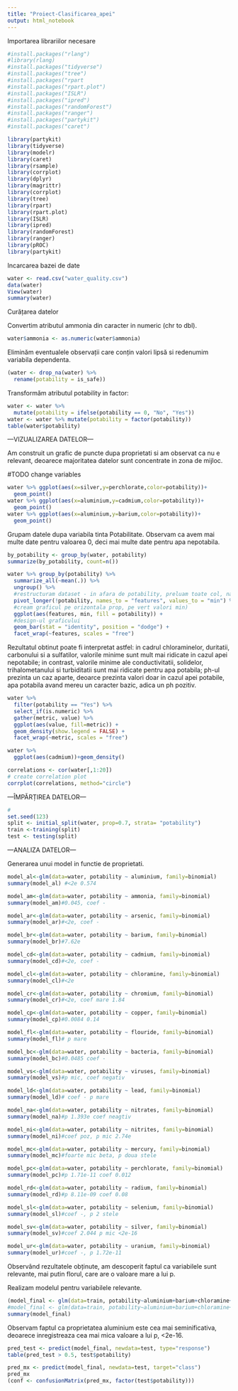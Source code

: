 ```yaml
---
title: "Proiect-Clasificarea_apei"
output: html_notebook
---
```


Importarea librariilor necesare
```r
#install.packages("rlang")
#library(rlang)
#install.packages("tidyverse")
#install.packages("tree")
#install.packages("rpart
#install.packages("rpart.plot")
#install.packages("ISLR")
#install.packages("ipred")
#install.packages("randomForest")
#install.packages("ranger")
#install.packages("partykit")
#install.packages("caret")

library(partykit)
library(tidyverse)
library(modelr)
library(caret)
library(rsample)
library(corrplot)
library(dplyr)
library(magrittr)
library(corrplot)
library(tree)
library(rpart)
library(rpart.plot)
library(ISLR)
library(ipred)
library(randomForest)
library(ranger)
library(pROC)
library(partykit)
```


Incarcarea bazei de date
```r
water <- read.csv("water_quality.csv")
data(water)
View(water)
summary(water)
```



Curățarea datelor

Convertim atributul ammonia din caracter in numeric (chr to dbl).
```r
water$ammonia <- as.numeric(water$ammonia)
```

Eliminăm eventualele observații care conțin valori lipsă si redenumim variabila dependenta.
```r
(water <- drop_na(water) %>%
  rename(potability = is_safe))
```



Transformăm atributul potability in factor:
```r
water <- water %>% 
  mutate(potability = ifelse(potability == 0, "No", "Yes"))
water <- water %>% mutate(potability = factor(potability))
table(water$potability)
```




---VIZUALIZAREA DATELOR---

Am construit un grafic de puncte dupa proprietati si am observat ca nu e relevant, deoarece majoritatea datelor sunt concentrate in zona de mijloc.

#TODO change variables 
```r
water %>% ggplot(aes(x=silver,y=perchlorate,color=potability))+
  geom_point()
water %>% ggplot(aes(x=aluminium,y=cadmium,color=potability))+
  geom_point()
water %>% ggplot(aes(x=aluminium,y=barium,color=potability))+
  geom_point()
```

Grupam datele dupa variabila tinta Potabilitate. Observam ca avem mai multe date pentru valoarea 0, deci mai multe date pentru apa nepotabila.
```r
by_potability <- group_by(water, potability)
summarize(by_potability, count=n())
```




```r

water %>% group_by(potability) %>%
  summarize_all(~mean(.)) %>%
  ungroup() %>%
  #restructuram dataset - in afara de potability, preluam toate col, names_to preia de pe coloane, values_to preia din celule
  pivot_longer(!potability, names_to = "features", values_to = "min") %>%
  #cream graficul pe orizontala prop, pe vert valori min)
  ggplot(aes(features, min, fill = potability)) +
  #design-ul graficului
  geom_bar(stat = "identity", position = "dodge") +
  facet_wrap(~features, scales = "free")
```
Rezultatul obtinut poate fi interpretat astfel: in cadrul chloraminelor, duritatii, carbonului si a sulfatilor, valorile minime sunt mult mai ridicate in cazul apei nepotabile; in contrast, valorile minime ale conductivitatii, solidelor, trihalometanului si turbiditatii sunt mai ridicate pentru apa potabila; ph-ul prezinta un caz aparte, deoarce prezinta valori doar in cazul apei potabile, apa potabila avand mereu un caracter bazic, adica un ph pozitiv.


```r
water %>%
  filter(potability == "Yes") %>%
  select_if(is.numeric) %>%
  gather(metric, value) %>%
  ggplot(aes(value, fill=metric)) +
  geom_density(show.legend = FALSE) +
  facet_wrap(~metric, scales = "free")
```
```r
water %>%
  ggplot(aes(cadmium))+geom_density()
```



```r
correlations <- cor(water[,1:20])
# create correlation plot
corrplot(correlations, method="circle")
```




---ÎMPĂRȚIREA DATELOR---

```r
#
set.seed(123)
split <- initial_split(water, prop=0.7, strata= "potability")
train <-training(split)
test <- testing(split)
```





---ANALIZA DATELOR---

Generarea unui model in functie de proprietati.
```r
model_al<-glm(data=water, potability ~ aluminium, family=binomial)
summary(model_al) #<2e 0.574

model_am<-glm(data=water, potability ~ ammonia, family=binomial)
summary(model_am)#0.045, coef -

model_ar<-glm(data=water, potability ~ arsenic, family=binomial)
summary(model_ar)#<2e, coef -

model_br<-glm(data=water, potability ~ barium, family=binomial)
summary(model_br)#7.62e

model_cd<-glm(data=water, potability ~ cadmium, family=binomial)
summary(model_cd)#<2e, coef -

model_cl<-glm(data=water, potability ~ chloramine, family=binomial)
summary(model_cl)#<2e

model_cr<-glm(data=water, potability ~ chromium, family=binomial)
summary(model_cr)#<2e, coef mare 1.84

model_cp<-glm(data=water, potability ~ copper, family=binomial)
summary(model_cp)#0.0084 0.14

model_fl<-glm(data=water, potability ~ flouride, family=binomial)
summary(model_fl)# p mare

model_bc<-glm(data=water, potability ~ bacteria, family=binomial)
summary(model_bc)#0.0485 coef -

model_vs<-glm(data=water, potability ~ viruses, family=binomial)
summary(model_vs)#p mic, coef negativ

model_ld<-glm(data=water, potability ~ lead, family=binomial)
summary(model_ld)# coef - p mare

model_na<-glm(data=water, potability ~ nitrates, family=binomial)
summary(model_na)#p 1.393e coef neagtiv

model_ni<-glm(data=water, potability ~ nitrites, family=binomial)
summary(model_ni)#coef poz, p mic 2.74e

model_mc<-glm(data=water, potability ~ mercury, family=binomial)
summary(model_mc)#foarte mic beta, p doua stele

model_pc<-glm(data=water, potability ~ perchlorate, family=binomial)
summary(model_pc)#p 1.71e-11 coef 0.012

model_rd<-glm(data=water, potability ~ radium, family=binomial)
summary(model_rd)#p 8.11e-09 coef 0.08

model_sl<-glm(data=water, potability ~ selenium, family=binomial)
summary(model_sl)#coef -, p 2 stele

model_sv<-glm(data=water, potability ~ silver, family=binomial)
summary(model_sv)#coef 2.044 p mic <2e-16

model_ur<-glm(data=water, potability ~ uranium, family=binomial)
summary(model_ur)#coef -, p 1.72e-11
```
Observând rezultatele obținute, am descoperit faptul ca variabilele sunt relevante, mai putin florul, care are o valoare mare a lui p.




Realizam modelul pentru variabilele relevante.
```r
(model_final <- glm(data=train, potability~aluminium+barium+chloramine+chromium+silver+copper+nitrites+perchlorate+radium+ammonia+arsenic+cadmium+bacteria+viruses+lead+nitrates+mercury+selenium+uranium+flouride, family=binomial))
#model_final <- glm(data=train, potability~aluminium+barium+chloramine+chromium+copper, family=binomial)
summary(model_final)
```
Observam faptul ca proprietatea aluminium este cea mai seminificativa, deoarece inregistreaza cea mai mica valoare a lui p, <2e-16. 


```r
pred_test <- predict(model_final, newdata=test, type="response")
table(pred_test > 0.5, test$potability)
```



```r
pred_mx <- predict(model_final, newdata=test, target="class")
pred_mx
(conf <- confusionMatrix(pred_mx, factor(test$potability)))
```








